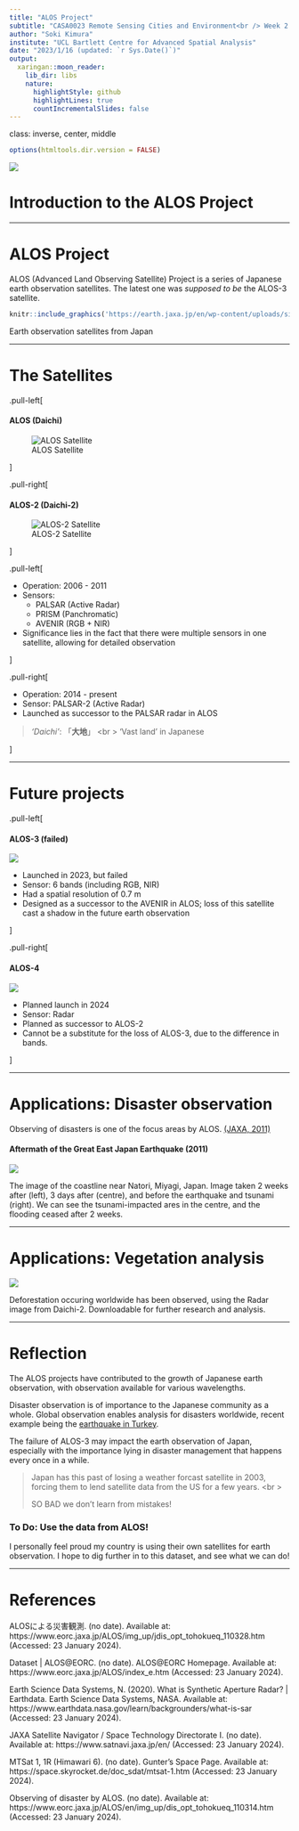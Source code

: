 ```yaml
---
title: "ALOS Project"
subtitle: "CASA0023 Remote Sensing Cities and Environment<br /> Week 2 Presentation"
author: "Soki Kimura"
institute: "UCL Bartlett Centre for Advanced Spatial Analysis"
date: "2023/1/16 (updated: `r Sys.Date()`)"
output:
  xaringan::moon_reader:
    lib_dir: libs
    nature:
      highlightStyle: github
      highlightLines: true
      countIncrementalSlides: false
---
```

class: inverse, center, middle

```r
options(htmltools.dir.version = FALSE)
```

![](https://www.satnavi.jaxa.jp/ja/wp-content/themes/SateNavi/assets/img/eg/top/project_block01_img01.jpg)


# Introduction to the ALOS Project

---

# ALOS Project

ALOS (Advanced Land Observing Satellite) Project is a series of Japanese earth observation satellites. The latest one was *supposed to be* the ALOS-3 satellite.

```r

knitr::include_graphics('https://earth.jaxa.jp/en/wp-content/uploads/sites/2/2021/09/en_illust_09.png')

```

Earth observation satellites from Japan


---

# The Satellites


.pull-left[

#### ALOS (Daichi)

![ALOS Satellite](https://www.satnavi.jaxa.jp/ja/wp-content/uploads/sites/3/2021/07/top_image.png)


]


.pull-right[

#### ALOS-2 (Daichi-2)

![ALOS-2 Satellite](https://www.satnavi.jaxa.jp/ja/wp-content/uploads/sites/3/2021/07/top_image-11.png)

]

.pull-left[

- Operation: 2006 - 2011
- Sensors: 
  - PALSAR (Active Radar)
  - PRISM (Panchromatic) 
  - AVENIR (RGB + NIR)
- Significance lies in the fact that there were multiple sensors in one satellite, allowing for detailed observation

]

.pull-right[

- Operation: 2014 - present
- Sensor: PALSAR-2 (Active Radar)
- Launched as successor to the PALSAR radar in ALOS

> *'Daichi'*: 「**大地**」 <br \>
> 'Vast land' in Japanese

]

---

# Future projects

.pull-left[

#### ALOS-3 (failed)

![](https://www.satnavi.jaxa.jp/ja/wp-content/uploads/sites/3/2021/06/top_image.png)

- Launched in 2023, but failed
- Sensor: 6 bands (including RGB, NIR)
- Had a spatial resolution of 0.7 m
- Designed as a successor to the AVENIR in ALOS; loss of this satellite cast a shadow in the future earth observation


]


.pull-right[

#### ALOS-4

![](https://www.satnavi.jaxa.jp/ja/wp-content/uploads/sites/3/2021/07/top_image-1.png)

- Planned launch in 2024
- Sensor: Radar
- Planned as successor to ALOS-2
- Cannot be a substitute for the loss of ALOS-3, due to the difference in bands.

]

---

# Applications: Disaster observation

Observing of disasters is one of the focus areas by ALOS. [(JAXA, 2011)](https://www.eorc.jaxa.jp/ALOS/en/img_up/dis_opt_tohokueq_110314.htm)

#### Aftermath of the Great East Japan Earthquake (2011)

![](https://www.eorc.jaxa.jp/ALOS/new/opt_110328_tohoku/l_dis_av2_tohokueq_110328_f8.jpg)

The image of the coastline near Natori, Miyagi, Japan. Image taken 2 weeks after (left), 3 days after (centre), and before the earthquake and tsunami (right). We can see the tsunami-impacted ares in the centre, and the flooding ceased after 2 weeks.

---

# Applications: Vegetation analysis


![](https://www.eorc.jaxa.jp/ALOS/jp/dataset/images/Global_fnf-mosaic_2019-2017.jpg)

Deforestation occuring worldwide has been observed, using the Radar image from Daichi-2. Downloadable for further research and analysis.

---

# Reflection

The ALOS projects have contributed to the growth of Japanese earth observation, with observation available for various wavelengths.

Disaster observation is of importance to the Japanese community as a whole. Global observation enables analysis for disasters worldwide, recent example being the [earthquake in Turkey](https://earth.jaxa.jp/en/earthview/2023/02/14/7381/index.html).

The failure of ALOS-3 may impact the earth observation of Japan, especially with the importance lying in disaster management that happens every once in a while.

> Japan has this past of losing a weather forcast satellite in 2003, forcing them to lend satellite data from the US for a few years. <br \> 
> 
> SO BAD we don't learn from mistakes!

### To Do: Use the data from ALOS!

I personally feel proud my country is using their own satellites for earth observation. I hope to dig further in to this dataset, and see what we can do!

---

# References

ALOSによる災害観測. (no date). Available at: https://www.eorc.jaxa.jp/ALOS/img_up/jdis_opt_tohokueq_110328.htm (Accessed: 23 January 2024).

Dataset | ALOS@EORC. (no date). ALOS@EORC Homepage. Available at: https://www.eorc.jaxa.jp/ALOS/index_e.htm (Accessed: 23 January 2024).

Earth Science Data Systems, N. (2020). What is Synthetic Aperture Radar? | Earthdata. Earth Science Data Systems, NASA. Available at: https://www.earthdata.nasa.gov/learn/backgrounders/what-is-sar (Accessed: 23 January 2024).

JAXA Satellite Navigator / Space Technology Directorate I. (no date). Available at: https://www.satnavi.jaxa.jp/en/ (Accessed: 23 January 2024).

MTSat 1, 1R (Himawari 6). (no date). Gunter’s Space Page. Available at: https://space.skyrocket.de/doc_sdat/mtsat-1.htm (Accessed: 23 January 2024).

Observing of disaster by ALOS. (no date). Available at: https://www.eorc.jaxa.jp/ALOS/en/img_up/dis_opt_tohokueq_110314.htm (Accessed: 23 January 2024).


